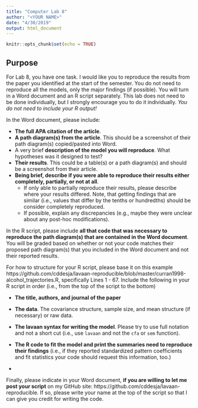 ```yaml
---
title: "Computer Lab 8"
author: "<YOUR NAME>"
date: "4/30/2019"
output: html_document
---
```


```r
knitr::opts_chunk$set(echo = TRUE)
```

## Purpose

For Lab 8, you have one task. I would like you to reproduce the results from the paper you identified at the start of the semester. You do not need to reproduce all the models, only the major findings (if possible). You will turn in a Word document and an R script separately. This lab does not need to be done individually, but I strongly encourage you to do it individually. _You do not need to include your R output!_

In the Word document, please include:

- __The full APA citation of the article__.
- __A path diagram(s) from the article__. This should be a screenshot of their path diagram(s) copied/pasted into Word.
- A very brief __description of the model you will reproduce__. What hypotheses was it designed to test? 
- __Their results__. This could be a table(s) or a path diagram(s) and should be a screenshot from their article.
- __Being brief, describe if you were able to reproduce their results either completely, partially, or not at all__.
  - If only able to partially reproduce their results, please describe where your results differed. Note, that getting findings that are similar (i.e., values that differ by the tenths or hundredths) should be consider completely reproduced. 
  - If possible, explain any discrepancies (e.g., maybe they were unclear about any post-hoc modifications).

In the R script, please include __all that code that was necessary to reproduce the path diagram(s) that are contained in the Word document__. You will be graded based on whether or not your code matches their proposed path diagram(s) that you included in the Word document and not their reported results.

For how to structure for your R script, please base it on this example https://github.com/cddesja/lavaan-reproducible/blob/master/curran1998-alcohol_trajectories.R, specifically Lines 1 - 67. Include the following in your R script in order (i.e., from the top of the script to the bottom)

- __The title, authors, and journal of the paper__
- __The data__. The covariance structure, sample size, and mean structure (if necessary) or raw data. 
- __The lavaan syntax for writing the model__. Please try to use full notation and not a short cut (i.e., use `lavaan` and not the `cfa` or `sem` function).
- __The R code to fit the model and print the summaries need to reproduce their findings__ (i.e., if they reported standardized pattern coefficients and fit statistics your code should request this information, too.)

- 


Finally, please indicate in your Word document, __if you are willing to let me post your script__ on my GitHub site: https://github.com/cddesja/lavaan-reproducible. If so, please write your name at the top of the script so that I can give you credit for writing the code.